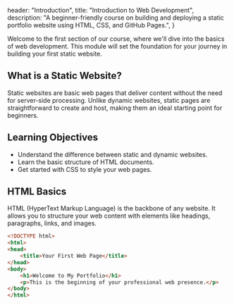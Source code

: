 
  header: "Introduction",
  title: "Introduction to Web Development",
  description: "A beginner-friendly course on building and deploying a static portfolio website using HTML, CSS, and GitHub Pages.",
}

Welcome to the first section of our course, where we'll dive into the basics of web development. This module will set the foundation for your journey in building your first static website.

## What is a Static Website?

Static websites are basic web pages that deliver content without the need for server-side processing. Unlike dynamic websites, static pages are straightforward to create and host, making them an ideal starting point for beginners.

## Learning Objectives

- Understand the difference between static and dynamic websites.
- Learn the basic structure of HTML documents.
- Get started with CSS to style your web pages.

## HTML Basics

HTML (HyperText Markup Language) is the backbone of any website. It allows you to structure your web content with elements like headings, paragraphs, links, and images.

```html
<!DOCTYPE html>
<html>
<head>
    <title>Your First Web Page</title>
</head>
<body>
    <h1>Welcome to My Portfolio</h1>
    <p>This is the beginning of your professional web presence.</p>
</body>
</html>
